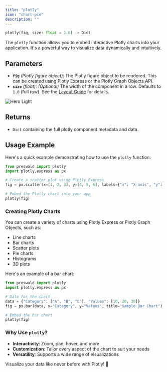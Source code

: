 ```yaml
---
title: "plotly"
icon: "chart-pie"
description: ""
---
```


```python
plotly(fig, size: float = 1.0) -> Dict
```

The `plotly` function allows you to embed interactive Plotly charts into your application. It's a powerful way to visualize data dynamically and intuitively.

## Parameters

- **`fig`** _(Plotly figure object)_: The Plotly figure object to be rendered. This can be created using Plotly Express or the Plotly Graph Objects API.
- **`size`** _(float)_: _(Optional)_ The width of the component in a row. Defaults to `1.0` (full row). See the [Layout Guide](/layout/guide) for details.

<Frame>
<img
  className="block dark:hidden"
  src="../images/plotly.png"
  alt="Hero Light"
/>
</Frame>

## Returns

- `Dict` containing the full plotly component metadata and data.

## Usage Example

Here's a quick example demonstrating how to use the `plotly` function:

```python
from preswald import plotly
import plotly.express as px

# Create a scatter plot using Plotly Express
fig = px.scatter(x=[1, 2, 3], y=[4, 5, 6], labels={"x": "X-axis", "y": "Y-axis"})

# Embed the Plotly chart into your app
plotly(fig)
```

### Creating Plotly Charts

You can create a variety of charts using Plotly Express or Plotly Graph Objects, such as:

- Line charts
- Bar charts
- Scatter plots
- Pie charts
- Histograms
- 3D plots

Here's an example of a bar chart:

```python
from preswald import plotly
import plotly.express as px

# Data for the chart
data = {"Category": ["A", "B", "C"], "Values": [10, 20, 30]}
fig = px.bar(data, x="Category", y="Values", title="Sample Bar Chart")

# Embed the bar chart
plotly(fig)
```

### Why Use `plotly`?

- **Interactivity**: Zoom, pan, hover, and more
- **Customization**: Tailor every aspect of the chart to suit your needs
- **Versatility**: Supports a wide range of visualizations

Visualize your data like never before with Plotly! 🌟
